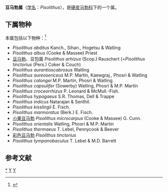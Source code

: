 {{Automatic Taxobox
| taxon = Pisolithus
| authority = Alb. & Schwein. (1805)
| image = Pisolithus arrhizus 98622.jpg
| image_caption = 豆包菌
| type species = 豆包菌<br>''Pisolithus arhizus''
| type species authority = (Scop.) Rauschert (1959)
| Synonyms = 
* ''Pisocarpium'' <small>Link (1809)</small>
* ''Pisomyces'' <small>Fr. (1817)</small>
* ''Polypera'' <small>Pers. (1818)</small>
}}

'''豆马勃属'''（[[学名|学名]]：''Pisolithus''），是[[硬皮马勃科|硬皮马勃科]]下的一个属。

==下属物种==
本属包括以下物种：<ref>{{cite web |title=Pisolithus Alb. & Schwein. |url=https://www.gbif.org/species/2525454 |website=GBIF}}</ref>
* ''Pisolithus abditus'' Kanch., Sihan., Hogetsu & Watling
* ''Pisolithus albus'' (Cooke & Massee) Priest
* [[豆马勃|豆马勃]]、豆包菌 ''Pisolithus arhizus'' (Scop.) Rauschert (=''Pisolithus tinctorius'' (Pers.) Coker & Couch)
* ''Pisolithus aurantioscabrosus'' Watling
* ''Pisolithus aureosericeus'' M.P. Martín, Kaewgraj., Phosri & Watling
* ''Pisolithus calongei'' M.P. Martín, Phosri & Watling
* ''Pisolithus capsulifer'' (Sowerby) Watling, Phosri & M.P. Martín
* ''Pisolithus croceorrhizus'' P. Leonard & McMull.-Fish.
* ''Pisolithus hypogaeus'' S.R. Thomas, Dell & Trappe
* ''Pisolithus indicus'' Natarajan & Senthil.
* ''Pisolithus kisslingii'' E. Fisch.
* ''Pisolithus marmoratus'' (Berk.) E. Fisch.
* [[小果豆马勃|小果豆马勃]] ''Pisolithus microcarpus'' (Cooke & Massee) G. Cunn.
* ''Pisolithus orientalis'' Watling, Phosri & M.P. Martín
* ''Pisolithus thermaeus'' T. Lebel, Pennycook & Beever
* [[彩色豆马勃|彩色豆马勃]] ''Pisolithus tinctorius''
* ''Pisolithus tympanobaculus'' T. Lebel & M.D. Barrett

== 参考文献 ==
{{Reflist}}

{{taxonbar}}
[[Category:_豆马勃属|*]]
[[Category:_硬皮马勃科|Y]]
[[Category:_1805年描述的分类群|Y]]